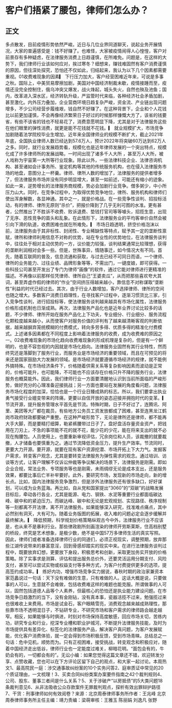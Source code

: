 # 客户们捂紧了腰包，律师们怎么办？
## 正文
多点散发，目前疫情形势依然严峻。近日与几位业界同道聊天，说起业务开展情况，大家的普遍感受是：钱不好赚了。也难怪，大家被疫情闹得人心惶惶，客户对前景存有多种疑虑，在法律服务消费上日趋谨慎，在所难免。问题是，在这样的大势下，我们律师行业该如何应对，挨过寒冬？细想来，赚钱难固然有客户消费谨慎的原因，但往深处探究，恐怕还不仅如此，归结起来，我认为以下几个因素都需要重视。01收费难现象的因素▎ 下行压力加大，客户经营困难近年来，可说是多事之秋。国际上，中美贸易摩擦加剧，美国对中国经济制裁未歇，疫情接踵而至，疫情还没完全控制住，俄乌冲突又爆发，战火烽起，城头失火，自然也殃及池鱼；国内，改革进入深水区，经济转轨升级，严监管时代来临，各种经济社会矛盾加剧，甚至激化。内外压力叠加，企业营商环境日趋复杂严峻，资金流、产业链出现问题增多，不少公司经营步履维艰，钱自然不好赚了。在这种背景下，企业和个人花钱比以前更加谨慎，不会再像经济繁荣日子好过的时候那样慷慨大方了，该省的钱要省，有些不该省的钱也不轻易花了，消费意愿明显下降，尤其是对于法律服务这些在他们眼里的弹性消费，就更是能不花钱就不花钱。▎ 就业规模扩大，市场竞争加剧随着法学院校毕业生增加，近年来全国律师业的规模不断扩大，截止2021年年底，全国执业律师人数已经达到57.6万人，预计2022年将突破60万达到62万人之多。同时，就行业发展趋势看，规模化也是近年律师发展的一个突出特点，规模化成了许多律师所的发展战略，一时间出现了诸多千人大所 ，甚至万人大所，被人戏称为宇宙第一大所等行业现象。除此以外，一些法律科技企业、法律咨询机构、甚至诸如会计事务所、鉴定机构等其他的传统服务机构，也在侵入法律服务市场的地盘，意图分上一杯羹。律师、律所人数的增加了，法律服务的提供者增多了，但法律服务市场并没有同步明显增大，甚至一如前述，可能还有缩小的迹象。如此一来，逆势增长的法律服务商规模，势必会加剧行业竞争。僧多粥少，中小所压力山大。同时，在竞争过程中，为取得优势竞争地位，律所、服务机构和律师们使出浑身解数，各显神通。其中之一，就是价格战。在一些竞争性谈判、招投标活动，有的律师、律所无原则“杀价”，把报价降到了几乎无利可图的水准。更有甚者，公然推出了不胜诉不收费、败诉退费、垫钱打官司等等噱头，招揽生意，出现了无序、恶性竞争的苗头和乱象。在此情形下，法律服务业的平均客单价自然会被引向下滑的轨道，收费困难也就在所难免。▎ 市场日趋透明，挤空价格泡沫以前，法律服务由于其非标性、封闭性、专业稀缺性等特点，赋予其一定的垄断性禀赋，律所和律师利用信息不对称的优势，站在专业性的优势地位，在法律服务谈判中，往往处于相对主动优势的一方，议价能力较强，谈判结果通常比较理想，获得的垄断利润相对会多一些。但是，世殊事异，情随事迁，如今情况大有不同。首先，随着互联网的普及，信息流通和获取，与过去已经不可同日而语，一个律师、律所的业务能力、过往业绩、品牌形象等等，不需出门，一键度娘，即可获得。一些科技公司甚至开发出了专门为律师“画像”的软件，通过它能对律师进行更精准的描述。不再像以前那样任凭律师、律所自己“王婆卖瓜”，从而把那些喜欢夸大其词，甚至弄虚作假的律师的“作业”空间挤压得越来越小，靠信息不对称谋取“垄断性”利益的时代已经过去。其次，由于行业人数增加，客户选择律师、律所的空间也随之增大。多数客户消费日趋理性，在寻找客户过程中，逐渐习惯货比三家，引入竞争性谈判，进行招投标等，使法律服务谈判越来越具有市场化属性，法律服务价格形成机制也日渐成熟。再次，法律服务产品化也是近年业界讨论比较多的话题，不少律师、律所开始在服务产品化上下功夫，专业细分、行业细分、服务流程化颗粒度越来越小，从而使客户对服务价值的评判有了越来越清晰客观的判断依据，越来越摒弃笼统模糊的付费模式，转向多劳多得、优质多得的精准化付费模式。上述诸多因素都在不同程度上影响着法律服务的收费，成为收费难的原因之一。02收费难现象的市场化趋向收费难现象的形成机理是复杂的，但是有一个鲜明的，也是不容忽视的内因就是市场化趋向。法律服务业固然有其行业特性，然而终究还是落脚到了服务行业，而服务业是市场经济的重要领域，而且在可预见的将来还是国家鼓励大力发展的领域。是市场经济就要遵循市场经济的规律，就不能例外搞特殊。在市场经济条件下，价格随着供需关系等复杂影响因素而波动是正常的，价格可能升，也可能降，不可能也不应该存在价格只升不降的服务行业，法律服务也概莫能外。因此，我们律师行业一方面要清醒地认识到当前所面临的严峻形势，做好充分的心理准备迎接挑战；另一方面也要站在发展的角度看问题，法律服务市场化程度的加深，恰恰也是一个行业日臻成熟的标志。所以，我们要拿出执业勇气接受行业嬗变带来的阵痛，更要以自信开放的姿态迎接并拥抱时代的变革。▎ 节流开源，提升服务管理水平首先是节流。特殊时期，日子不好过了，连腾讯、阿里、美团等大厂都在裁员，有些地方公务员工资发放都成了困难，甚至连黑龙江鹤岗市政府财政都要破产重整。在这种严峻形势下，无论是律所还是律师，都不能再大手大脚，而是要精打细算，勒紧裤腰带过日子了。盘好盘活存量资金资产，把钱用在刀刃上，不急的事项能不花的就不花，能少花的少花，能在将来支出的就不必现在掏腰包。人员使用上，也要重新审视评估，冗余岗位和人员，该裁撤的就要裁撤，人才储备也要慎重为之。通过节流降低资金压力，提升生产效率。节流同时，更要大力开源。要开源，就要在现有客户资源挖潜、市场开拓上下大力气。发掘客户需求，转变客户观念，尤其是要转变法律服务为弹性需求的观念。通过培训、访谈等方式，让客户理解不仅诉讼仲裁等争议解决的场景下，法律服务是刚需。即如企业合规，常法业务、专项服务等也是刚需，未雨绸缪无论是成本支出，还是服务效果，都要比事后亡羊补牢要好。此外，要研究市场，发现新的市场走向，新的增长点。比如，国内法律服务竞争激烈，但是涉外法律服务还有很多缺口，好好谋划，可以成为业务蓝海。再比如，自从党和国家提出“3060”的“双碳”的战略发展目标后，牵动各行各业，尤其是能源、电力、钢铁、水泥等重要行业都面临碳达峰、碳中和的紧迫压力。而碳达峰、碳中和无论是宏观规划、实现路径、秩序规制等一刻都离不开法律，离不开法律服务。如果能够深入研究，找准难点痛点，其中必然别有洞天，大有可为。随着业务版图的拓展，收入难的问题必定会逐步缓解并最终解决。▎ 降低预期，科学规划价格策略纵观古今中外，法律服务行业不应该是，也从来不是暴利行业。那些律政剧所刻画渲染的律师开劳斯莱斯，住高档别墅的桥段，终究是艺术想象，是极少数，绝不是中国57万多律师生活的真实写照。因此，律师们或者准备选择律师行业的同道们，必须正视现实，调整预期，放弃那些江湖传说带来的暴富意淫，回到骨感却踏实的现实中来。在进行法律服务谈判过程中，既要放弃幻想，更要放下身段，积极思考和创新，采取更加务实开放的价格策略。除了实事求是测算、评估和提出服务总价外，还要灵活运用分期支付、风险支付，甚至可以尝试实物或权益支付等多种方式，为客户付费提供更多的选项，提高签约成功率。▎ 练好内功，增强市场竞争实力据说，春秋时期的政治家兼资本家范蠡说过一句话：天下没有难做的生意，只有难做的人。这话大概是说，只要做事的人可以，生意就不会难做，包括收费难这样的难题也能克服。所谓做事的人可以，固然包括道德人品等个人素养，但最核心的恐怕还是执业能力建设问题。在市场竞争日趋激烈的当下，没有金刚钻，没有真本事，瓷器活揽不过来，勉强揽过来也很难收上来费用。市场是试金石，客户眼睛雪亮，消费观念越来越成熟理性，那些靠市场不透明混日子，不钻研专业，不研究市场和客户需求的律师路会越走越窄。相反，如果能够与时俱进，时刻对市场保持高度敏感，回应市场关切，苦练内功，研究专业和行业，挖深专业槽和职业护城河，不断提升法律服务技能，及时为市场提供具有差异化、标签化的法律服务产品，解决客户真问题，为客户发展赋能，优化客户消费体验，就一定会得到市场积极反馈，受到市场青睐。总结总之一句话：危中见机，顺势而为。只有正视困难，接受挑战，转变观念和积极应对，随着中国经济走出低谷，律师行业也一定能度过难关，柳暗花明。“面包会有的，牛奶会有的，一切都会有的”。无讼小编：如果您觉得这篇文章还不错，欢迎转发分享、点赞收藏，您也可以在下方评论区留下自己的观点，和大家一起讨论。本周热文1、最高院民一庭：涉交通事故纠纷案的10个实务问答2、庭审质证中常见的20个质证理由，一文梳理！3、买卖合同纠纷类案办案要件指南之42个裁判规则4、公司、股东、董事三者间是什么关系？5、关于涉破产“以房抵债”的5大类问题18条裁判意见6、从非法吸收公众存款案件无罪裁判观点，探析有效出罪辩护路径7、干货：刑事律师如何有效阅卷？来源：北京周泰律师事务所作者：王兆峰 北京周泰律师事务所主任主编：靖力责编：梁萌审核：王雅玉 陈丽娟 刘逸凡 张野
